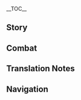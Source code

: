 {{CharacterTabs}}
{{LanguageTabs}}
__TOC__
==Story==
{{VO/Story
|character           = Arataki Itto
|language            = ja
|name                = 荒瀧一斗

|vo_01_01_title      = 初めまして…
|vo_01_01_subtitle   = Hello
|vo_01_01_file       = VO_{language}{character} Hello.ogg
|vo_01_01_tx         = 荒瀧派の親分として、俺様の名はすでに四方に知れ渡ってる。「荒瀧・唯我独尊・一斗」、「荒瀧・土俵鬼王・一斗」、「荒瀧・鬼族の誇り・一斗」、「荒瀧・オニカブトムシ剣闘士・一斗」、「荒瀧・札遊びの王・一斗」、「荒瀧・負けてもいいが負けを認めぬ漢の中の漢・一斗」…これらはすべて俺様の通り名だ。どれか好きなのを選んで呼んでくれて構わねぇぜ。遠慮すんな、ハッハッハッハッ。
|vo_01_01_rm         = Arataki-ha no oyabun toshite, ore-sama no na wa sude ni shihou ni shirewatatteru. "Arataki - Yuigadokuson - Itto", "Arataki - Dohyou Kiou - Itto", "Arataki - Onizoku no Hokori - Itto", "Arataki - Onikabutomushi Kentoushi - Itto", "Arataki - Fuda-asobi no Ou - Itto", "Arataki - Makete mo Ii ga Make wo Mitomenu Otoko no Naka no Otoko - Itto"... Korera wa subete ore-sama no toorina da. Dore ka suki na no wo yonde kurete kamawanee ze. Enryo sun na, hahhahhahha'.
|vo_01_01_tl         = As the boss of the Arataki Gang, my name is already known far and wide. Arataki "The One and Only" Itto,<ref group="TN •">{{ja|唯我独尊|rm=yuigadokuson}}: an idiom for self-centeredness or vainglory</ref> Arataki "Oni King of the Sumo Ring" Itto, Arataki "The Pride of the Oni" Itto, Arataki "Onikabuto Gladiator" Itto, Arataki "The King of Card Games" Itto, Arataki "The Man's Man Who Might Lose but Will Never Admit Defeat" Itto... These are some of the names I go by. Feel free to call me whichever one you like. You're welcome, hahahaha.

|vo_02_01_title      = 世間話・登場
|vo_02_01_subtitle   = Chat: Itto's Here
|vo_02_01_file       = VO_{language}{character} Chat - Itto's Here.ogg
|vo_02_01_tx         = 荒瀧・天下第一・一斗、ここに参上！ガーッハッハッハッ…ゴホッゴホゴホッ…
|vo_02_01_rm         = Arataki - Tenka Daiichi - Itto, koko ni sanjou! Gaahhahhahha'... gohoggohogoho'...
|vo_02_01_tl         = Arataki "The Best in the Land" Itto has arrived! Hahahaha... *coughs*

|vo_02_02_title      = 世間話・菓子
|vo_02_02_subtitle   = Chat: Snacks
|vo_02_02_file       = VO_{language}{character} Chat - Snacks.ogg
|vo_02_02_tx         = 簡単に手にできるものに、意味なんざねぇ！俺様は菓子一つでさえモラを使わず、正々堂々と勝ち取ってくるのさ！
|vo_02_02_rm         = Kantan ni te ni dekiru mono ni, imi nanza nee! Ore-sama wa kashi hitotsu de sae Mora wo tsukawazu, seiseidoudou to kachitottekuru no sa!
|vo_02_02_tl         = There's no point in things that are easy to get! I won't spend Mora on a single snack, I'll win it for myself fair and square!

|vo_02_03_title      = 世間話・虫相撲
|vo_02_03_subtitle   = Chat: Beetle Fighting
|vo_02_03_file       = VO_{language}{character} Chat - Beetle Fighting.ogg
|vo_02_03_tx         = 虫相撲をなめるんじゃねぇ！汗と涙の一騎打ちを乗り越え、自らを強くする…これぞ人生ってもんよ！
|vo_02_03_rm         = Mushizumou wo nameru n janee! Ase to namida no ikkiuchi wo norikoe, mizukara wo tsuyoku suru... Korezo jinsei tte mon yo!
|vo_02_03_tl         = Don't underestimate fighting beetles! They'll overcome one-on-one battles of sweat and tears and make themselves stronger... This right here is what it means to live!

|vo_03_01_title      = 雨の日…
|vo_03_01_subtitle   = When It Rains
|vo_03_01_file       = VO_{language}{character} When It Rains.ogg
|vo_03_01_tx         = 漢は傘なんかささねぇ…って、こりゃ大降りすぎんだろ！はやく、早く傘させ傘ッ！
|vo_03_01_rm         = Otoko wa kasa nanka sasanee... tte, korya ooburisugi ndaro! Hayaku, hayaku kasa sase kasa'!
|vo_03_01_tl         = A real man never puts up an umbrella... I'd say, but it's raining way too hard! Quick, quick, put up an umbrella!

|vo_03_02_title      = 雷の日…
|vo_03_02_subtitle   = When Thunder Strikes
|vo_03_02_file       = VO_{language}{character} When Thunder Strikes.ogg
|vo_03_02_tx         = おい！雷電将軍だな？聞け！俺様は屈服しねぇ！当てられるもんなら、当ててみろってんだ！
|vo_03_02_rm         = Oi! Raiden Shougun da na? Kike! Ore-sama wa kuppuku shinee! Aterareru mon nara, atete miro ttenda!
|vo_03_02_tl         = Hey! Raiden Shogun, right? Listen! I'll never surrender! If you can hit me, go ahead and try!

|vo_03_03_title      = 雪の日…
|vo_03_03_subtitle   = When It Snows
|vo_03_03_file       = VO_{language}{character} When It Snows.ogg
|vo_03_03_tx         = うっひょーい…雪転がしで遊ぼうぜ！お前じゃ俺様には勝てねぇけどな！ハ…ハクションッ！…ううっ…
|vo_03_03_rm         = Uhhyooi... Yuki-korogashi de asobou ze! Omae ja ore-sama ni wa katenee kedo na! Ha... Hakushon'! ...Uu'...
|vo_03_03_tl         = Whoo-hoo... Let's play a game of rolling the biggest snowball! You'll never beat me, though! Ah...achoo! ...Whew...

|vo_03_04_title      = 晴れの日…
|vo_03_04_subtitle   = When the Sun Is Out
|vo_03_04_file       = VO_{language}{character} When the Sun Is Out.ogg
|vo_03_04_tx         = 良い天気だ！こんな日は、秘蔵のオニカブトムシを特訓させねぇとな！
|vo_03_04_rm         = Ii tenki da! Konna hi wa, hizou no Onikabutomushi wo tokkun sasenee to na!
|vo_03_04_tl         = This weather is great! On a day like this, I should give my prized Onikabuto some special training!

|vo_03_05_title      = 暴風の日…
|vo_03_05_subtitle   = When the Wind Is Blowing
|vo_03_05_file       = VO_{language}{character} When the Wind Is Blowing.ogg
|vo_03_05_tx         = どんなに風が強かろうと、髪型は乱れちゃならねぇ。これが漢の美学ってもんよ。
|vo_03_05_rm         = Donna ni kaze ga tsuyokarou to, kamigata wa midarecha naranee. Kore ga otoko no bigaku tte mon yo.
|vo_03_05_tl         = No matter how hard the wind blows, I'll never let my hairstyle get messed up. This is a real man's aesthetics.

|vo_04_01_title      = おはよう…
|vo_04_01_subtitle   = Good Morning
|vo_04_01_file       = VO_{language}{character} Good Morning.ogg
|vo_04_01_tx         = よぉ！もうモラが尽きたんだが、今日は働きたくねぇんだ。どっか遊びに行かねぇか？
|vo_04_01_rm         = Yoo! Mou Mora ga tsukita nda ga, kyou wa hatarakitakunee nda. Dokka asobi ni ikanee ka?
|vo_04_01_tl         = Yo! I'm out of Mora already, but I don't wanna work today. Wanna go out to play somewhere?

|vo_04_02_title      = こんにちは…
|vo_04_02_subtitle   = Good Afternoon
|vo_04_02_file       = VO_{language}{character} Good Afternoon.ogg
|vo_04_02_tx         = メシを食い終わったらどこ行くんだ？花見坂はもう飽きたし…天領奉行に行くのも、あんまよくねぇな…だったら、離島に行ってみっか！
|vo_04_02_rm         = Meshi wo kuiowattara doko iku nda? Hanamizaka wa mou akita shi... Tenryou-bugyou ni iku no mo, anma yokunee na... Dattara, Ritou ni ittemikka!
|vo_04_02_tl         = Where should we go after we eat? I'm bored of Hanamizaka... going to the Tenryou Commission isn't all that great... In that case, let's try going to Ritou!

|vo_04_03_title      = こんばんは…
|vo_04_03_subtitle   = Good Evening
|vo_04_03_file       = VO_{language}{character} Good Evening.ogg
|vo_04_03_tx         = シーッ！どこからか声が…？鬼だ！ガハハッ…驚いたか？
|vo_04_03_rm         = Shii'! Doko kara koe ga...? Oni da! Gahaha'... odoroita ka?
|vo_04_03_tl         = Shh! Where's that voice coming from...? It's a ghost!<ref group="TN •">{{ja|鬼|rm=Oni}} may also refer to a spirit of the dead.</ref> Hahaha... were you scared?

|vo_04_04_title      = おやすみ…
|vo_04_04_subtitle   = Good Night...
|vo_04_04_file       = VO_{language}{character} Good Night.ogg
|vo_04_04_tx         = 疲れたんなら寝ろ、無理はするな。俺様か？俺様は目を開けてても寝れるんだ、へへへへッ。
|vo_04_04_rm         = Tsukareta n nara nero, muri wa suru na. Ore-sama ka? Ore-sama wa me wo aketetemo nereru nda, hehehehe'.
|vo_04_04_tl         = If you're tired, go to bed, don't push yourself. Me? I can sleep even with my eyes open, hehehehe.

|vo_06_01_title      = 荒瀧一斗自身について・まともな事
|vo_06_01_subtitle   = About Itto: Getting a Real Job
|vo_06_01_file       = VO_{language}{character} About Itto - Getting a Real Job.ogg
|vo_06_01_tx         = 俺様がまともな事をやってねぇって、あいつらが言ってたのか？ガッハハハッ！何言ってんだ！俺様は傾奇者だぜ、まともな事をやらねぇのが傾奇者の真髄、何か問題でもあんのか？コホンッ、悪い、少し高ぶっちまった…安心しろ、俺様は盗みも強盗もやらねぇ、生きていけなくなったら、臨時の仕事でもやってモラを稼ぐさ。荷運び、手紙配達、開業直後の客寄せ、日雇いでモラをくれるってんならなんでもいいぜ、ヘヘッ！
|vo_06_01_rm         = Ore-sama ga matomo na koto wo yattenee tte, aitsura ga itteta no ka? Gahhahaha'! Nani ittenda! Ore-sama wa kabukimono da ze, matomo na koto wo yaranee no ga kabukimono no shinzui, nanka mondai demo an no ka? Kohon', warui, sukoshi takabucchimatta... Anshin shiro, ore-sama wa nusumi mo goutou mo yaranee, ikiteikenaku nattara, rinji no shigoto demo yatte Mora wo kasegu sa. Nihakobi, tegami haitatsu, kaigyou chokugo no kyakuyose, hiyatoi de Mora wo kureru tten nara nandemo ii ze, hehe'!
|vo_06_01_tl         = I'm not getting a proper job, they say? Hahaha! What are they talking about? I'm an eccentric, and the essence of an eccentric is not getting a proper job. Got a problem with that? *coughs* Sorry, I got a little worked up there... Don't worry, I don't steal or rob anyone. If I can't keep on going, I'll earn some Mora with temporary jobs. Transporting goods, delivering mail, attracting customers to businesses when they open &mdash; if they'll pay me Mora for a day's work, it's all good, hehe!

|vo_06_02_title      = 荒瀧一斗自身について・鬼族
|vo_06_02_subtitle   = About Itto: Oni
|vo_06_02_file       = VO_{language}{character} About Itto - Oni.ogg
|vo_06_02_tx         = 人間と共に暮らせるこの良き時代を迎えるため、鬼族は数々のことを経験してきた。だが惜しいことに、今でも多くの人間が鬼族に対してわだかまりを抱えてる…ん？じゃあどうするかって？もちろん変えるんだよ！だが俺様は、わざとあいつらを喜ばせるようなことは絶対にしねぇ。俺様は俺様のやり方で、人間から尊重を勝ち取る！
|vo_06_02_rm         = Ningen to tomo ni kuraseru kono yoki jidai wo mukaeru tame, onizoku wa kazukazu no koto wo keiken shite kita. Daga oshii koto ni, ima demo ooku no ningen ga onizoku wo taishite wadakamari wo kakaeteru... N? Jaa dou suru ka tte? Mochiron kaeru nda yo! Daga ore-sama wa, wazato aitsura wo yorokobaseru you na koto wa zettai ni shinee. Ore-sama wa ore-sama no yarikata de, ningen kara sonchou wo kachitoru!
|vo_06_02_tl         = To reach this wonderful time where we can live peacefully alongside the humans, the oni have been through all kinds of things. Unfortunately, there are still plenty of people with bad feelings about the oni... Hmm? What'll I do about that? Of course I'll change it! But I won't go out of my way just to make people happy. I'll do my own thing, and win humanity's respect!

|vo_06_03_title      = 息が合うことについて…
|vo_06_03_subtitle   = About Us: Cooperation
|vo_06_03_file       = VO_{language}{character} About Us - Cooperation.ogg
|vo_06_03_tx         = おい、お前はいつも誰かのためにあっちこっち走り回ってるが、モラのためだけってわけじゃねぇんだろ？なら、お前もきっと義理堅いやつだ！ちょうどよかった、俺様は義理堅いやつと付き合うのが好きなんだ、俺たちは間違いなく息の合った兄弟になれるぜ！
|vo_06_03_rm         = Oi, omae wa itsumo dareka no tame ni acchikocchi hashirimawatteru ga, Mora no tame dake tte wake janee ndaro? Nara, omae mo kitto girigatai yatsu da! Choudo yokatta, ore-sama wa girigatai yatsu to tsukiau no ga suki nanda, ore-tachi wa machigai naku iki no atta kyoudai ni nareru ze!
|vo_06_03_tl         = Hey, you're always running all over the place doing stuff for people, but you're not just in it for the Mora, are you? Then you've gotta be someone with a strong sense of duty! That's perfect, because people like that are just who I like to hang out with, so we'll definitely be bros who make a great team!

|vo_06_04_title      = 評価について…
|vo_06_04_subtitle   = About Us: Response
|vo_06_04_file       = VO_{language}{character} About Us - Response.ogg
|vo_06_04_tx         = 実のところ、俺様はずっとお前のことを高く評価してる。だから当然、お前が荒瀧派に残るのを願ってるぜ！お前の称号だって考えておいたんだ、お前の名前に「天下第二」と付ければ、俺たちは「一、二と数えられる」双璧になる！ハハハッ！まあ…冗談はこれぐらいにして、お前にもっと重要な使命があるのは知ってる。だから…行けっ！お前のやりたい事を全うしろ！だが、これだけは覚えとけよ、荒瀧派はいつでも無条件でお前に応えるぜ！
|vo_06_04_rm         = Jitsu no tokoro, ore-sama wa zutto omae no koto wo takaku hyouka shiteru. Dakara touzen, omae ga Arataki-ha ni nokoru no wo negatteru ze! Omae no shougou datte kangaete oita nda, omae no namae ni "Tenka Daini" to tsukereba, ore-tachi wa "ichi, ni to kazoerareru" souheki ni naru! Hahaha'! Maa... joudan wa koregurai ni shite, omae ni motto juuyou na shimei ga aru no wa shitteru. Dakara... ike'! Omae no yaritai koto wo mattou shiro! Daga, kore dake wa oboetoke yo, Arataki-ha wa itsumo mujouken de omae ni kotaeru ze!
|vo_06_04_tl         = Actually, I've always had a high opinion of you. So of course, I hope you'll stay with the Arataki Gang! I even thought of a title for you. If you stick "The Second Best in the Land" after your name, we'll be the greatest "one-two" combo of all!<ref group="TN •">A more word-for-word translation would be "an unrivaled pair that 'can be counted one, two.'"</ref> Hahaha! Well... I'll put the jokes aside, I know you've got a more important mission ahead of you. So... go ahead! Do all the things you wanna do! But just remember, the Arataki Gang will always answer your call, no strings attached!

|vo_07_01_title      = 「神の目」について…
|vo_07_01_subtitle   = About the [[Vision]]
|vo_07_01_file       = VO_{language}{character} About the Vision.ogg
|vo_07_01_tx         = それは聞くな。そのことを話すとまた怒りがこみ上げてくる！人々が大切にしているものを奪い、挙句の果てに神の目を雑に飾るとは！幕府軍めぇ、なんて極悪非道なヤツらなんだ！普通、神の目の持ち主が強ければ強いほど、上の方にはめ込むはずだろ。だけど…いったい誰だ！俺様の神の目を一番下にはめ込んだのは！
|vo_07_01_rm         = Sore wa kiku na. Sono koto wo hanasu to mata ikari ga komiagete kuru! Hitobito no taisetsu ni shiteiru mono wo ubai, ageku no hate ni Kami no Me wo zatsu ni kazaru to wa! Bakufu-gun mee, nante gokuakuhidou na yatsura nanda! Futsuu, Kami no Me no mochinushi ga tsuyokereba tsuyoi hodo, ue no hou ni wa hamekomu hazu daro. Dakedo... Ittai dare da! Ore-sama no Kami no Me wo ichiban shita ni hamekonda no wa!
|vo_07_01_tl         = Don't even ask. Just talking about it makes me mad all over again! They stole something precious from everyone, and on top of that, they put the Visions into such a sloppy arrangement! Damn the Shogun's Army, they are absolute monsters! Normally, you'd think that the more powerful the Vision's holder is, the higher up theirs would go. But... Who the hell was it?! Who dared to put mine on the very bottom?!

|vo_07_02_title      = シェアしたいこと・ヒナさん
|vo_07_02_subtitle   = Something to Share: Hina
|vo_07_02_file       = VO_{language}{character} Something to Share - Hina.ogg
|vo_07_02_tx         = 何か悩みがあるなら、『月刊閑事』の質問欄に投稿してみるといい。きっとヒナさんからの心温まる答えがもらえるはずだぜ！ああ…彼女のおかげで、俺様の魂はもう迷わずに済んでる…そうだ、俺様はヒナさんとの交流会にも申し込んでてな！本当に待ち遠しい。
|vo_07_02_rm         = Nani ka nayami ga aru nara, "Gekkan Kanji" no shitsumonran ni toukou shite miru to ii. Kitto Hina-san kara no kokoroatatamaru kotae ga moraeru hazu da ze! Aa... kanojo no okage de, ore-sama no tamashii wa mou mayowazu ni sunderu... Sou da, ore-sama wa Hina-san to no kouryuukai ni mo moushikondete na! Hontou ni machidooshii.
|vo_07_02_tl         = If something's troubling you, you can try writing in to "That's Life" magazine's advice column. You'll definitely get a heartwarming response from Ms. Hina! Ah... thanks to her, I'm no longer a lost soul... Oh, right, I even signed up for one of her meet-and-greets! I really can't wait for it.

|vo_07_03_title      = シェアしたいこと・角
|vo_07_03_subtitle   = Something to Share: Horns
|vo_07_03_file       = VO_{language}{character} Something to Share - Horns.ogg
|vo_07_03_tx         = 俺様の頭にある角、ずっと見てると単調すぎやしねぇか？いっそ塗料で虹色にしてみよう。それからホタルを結びつけて、通りを華やかに歩く。くぅ～考えただけで、カッコよさがにじみ出てくるぜ！俺様はやっぱ天才だな、今すぐ野郎どもに準備させよう！
|vo_07_03_rm         = Ore-sama no atama ni aru tsuno, zutto miteru to tanchou sugi ya shinee ka? Isso toryou de nijiiro ni shite miyou. Sorekara hotaru wo musubitsukete, toori wo hanayaka ni aruku. Kuu~ kangaeta dake de, kakkoyosa ga nijimidetekuru ze!
|vo_07_03_tl         = Do you think the horns on my head look boring if you've seen them for a while? I'd rather paint them in rainbow colors. Then I'd stick some Fireflies on them, and walk through the streets with style. Hoo~ I feel myself exuding coolness just thinking about it! I am totally a genius. It's time to get the boys working on it right now!

|vo_07_04_title      = 興味のあること…
|vo_07_04_subtitle   = Interesting Things
|vo_07_04_file       = VO_{language}{character} Interesting Things.ogg
|vo_07_04_tx         = オニカブトムシを捕まえる唯一の秘訣はな&mdash;&mdash;目ん玉かっぴらいてよく見ることだ。特に雨風吹き荒れる日は、よく見ねぇとスミレウリをオニカブトムシと間違えちまうぜ！
|vo_07_04_rm         = Onikabutomushi wo tsukamaeru yuiitsu no hiketsu wa na{{lmdash}} Mendama kappiraite yoku miru koto da. Toku ni amekaze fukiareru ni wa, yoku minee to Sumireuri wo Onikabutomushi to machiegaechimau ze!
|vo_07_04_tl         = There's only one secret trick to catching Onikabuto... Watching closely with your eyes wide open. Especially on days when the rain and wind are blowing wildly, 'cause if you're not careful, you'll confuse Lavender Melons with your Onikabuto!

|vo_08_01_title      = トーマについて…
|vo_08_01_subtitle   = About [[Thoma]]
|vo_08_01_file       = VO_{language}{character} About Thoma.ogg
|vo_08_01_tx         = 野郎どもから聞いたんだが、百個目の神の眼をはめ込む目狩り儀式の主役はあいつらしいな？なんであいつには専用の儀式があるんだ？まさか、百個目の神の目は、それ以外の九十九個よりも凄いのか？いや待てよ、だったら百個目は俺様のはずだろ！
|vo_08_01_rm         = Yarou-domo kara kiita nda ga, hyakko-me no Kami no Me wo hamekomu Megari Gishiki no shuyaku wa aitsu rashii na. Nande aitsu ni wa sen'you no gishiki ga aru nda? Masaka, hyakko-me no Kami no Me wa, sore igai no kyuujuukyuuko yori mo sugoi no ka? Iya mate yo, dattara hyakko-me wa ore-sama no hazu daro!
|vo_08_01_tl         = I heard this from the boys, but at the Vision Hunt Ceremony where they inlaid the hundredth Vision, he was the star of the show, right? How come he gets his own special ceremony? Is the hundredth Vision supposed to be stronger than the other ninety-nine? No, hold on, because that means it would have been mine!

|vo_08_02_title      = 神里綾人について…
|vo_08_02_subtitle   = About [[Kamisato Ayato]]
|vo_08_02_file       = VO_{language}{character} About Kamisato Ayato.ogg
|vo_08_02_tx         = ハッハッハッ、綾人の兄貴とは、もっと早くに会えてたらよかったと思ってるぜ！綾人の兄貴に「温厚な虫の闘志を再び燃やしてやる」ことが、俺様の生涯通すべき覚悟だと教えてもらった。もしそれがなかったら、俺様はたぶん七百八十回目の敗北時に、虫相撲をやめてたかもしれねぇ…フフッ、やっぱ男を理解できるのは男だけだぜ。俺様と綾人の兄貴の間に余計な言葉はいらねぇ、札遊びや虫相撲の時も、心が完全に通じ合ってたしな。
|vo_08_02_rm         = Hahhahha', Ayato no aniki to wa, motto hayaku ni aetetara yokatta to omotteru ze! Ayato no aniki ni "onkou na mushi no toushi wo futatabi moyashite yaru" koto ga, ore-sama no shougai toosu beki kakugo da to oshiete moratta. Moshi sore ga nakattara, ore-sama wa tabun nanahyaku-hachijukkai-me no haibokuji ni, mushizumou wo yameteta kamo shirenee... Fufu', yappa otoko wo rikai dekiru no wa otoko dake da ze. Ore-sama to Ayato no aniki no aida ni yokei na kotoba wa iranee, fuda-asobi ya mushizumou no toki mo, kokoro ga kanzen ni tsuujiatteta shi na.
|vo_08_02_tl         = Hahahaha, if only I'd met my bro Ayato sooner! He taught me the lesson of a lifetime, to "rekindle the fighting spirit within gentle bugs." Without that, I probably would have quit beetle fighting after my 780th loss... Hehe, I guess it takes a man to understand a man. Between me and my bro Ayato, we don't waste any words. Whether we're playing card games or battling beetles, we understand each other completely.

|vo_08_03_title      = 宵宮について…
|vo_08_03_subtitle   = About [[Yoimiya]]
|vo_08_03_file       = VO_{language}{character} About Yoimiya.ogg
|vo_08_03_tx         = あいつ、自分が花火とおもちゃを作れるからって、色んな手段で子供たちの機嫌を取りやがって…ダメだ！あいつにだけ脚光を浴びせるわけにはいかねぇ！「ガキ大将」は俺様って決まってるんだ！お前も絶対俺様の味方に…なに？お前は子供じゃない？けっ、俺様に言わせりゃ、俺様より背が低いやつはみんな子供だっつうの！
|vo_08_03_rm         = Aitsu, jibun ga hanabi to omocha wo tsukureru kara tte, ironna shudan de kodomo-tachi no kigen wo toriyagatte... Dame da! Aitsu ni dake wa kyakkou wo abiseru wake ni wa ikanee! "Gaki-taishou" wa ore-sama tte kimatteru nda! Omae mo zettai ore-sama no mikata ni... Nani? Omae wa kodomo janai? Ke', ore-sama ni iwaserya, ore-sama yori se ga hikui yatsu wa minna kodomo da ttsuu no!
|vo_08_03_tl         = She can make fireworks and toys, so she's got all kinds of tricky ways to earn the children's favor... No! I refuse to let her be the only one in the limelight! I'm supposed to be the "leader of the pack"! And you're definitely siding with me for... What? You're not a kid? Pfft, if you ask me, everyone who's shorter than me counts as a kid!

|vo_08_04_title      = 楓原万葉について…
|vo_08_04_subtitle   = About [[Kaedehara Kazuha]]
|vo_08_04_file       = VO_{language}{character} About Kaedehara Kazuha.ogg
|vo_08_04_tx         = 聞いた話だが、お前が天守閣から逃げた時、あいつが「無想の一太刀」を受け止めたんだよな？カッコイイぜ！いったいどうやってやったんだろうな。考えてもみろよ、あいつは没落した武家、俺様は没落した鬼族…ある意味、俺様はあいつと同じだ！ガハハッ、だったら、次の一太刀は、俺様がお前の代わりに受け止めてやる！
|vo_08_04_rm         = Kiita hanashi daga, omae ga Tenshukaku kara nigeta toki, aitsu ga "Musou no Hitotachi" wo uketometa nda yo na? Kakkoii ze! Ittai dou yatteyatta ndarou na. Kangaete mo miro yo, aitsu wa botsuraku shita buke, ore-sama wa botsuraku shita onizoku... Aru imi, ore-sama wa aitsu to onaji da! Gahaha', dattara, tsugi no hitotachi wa, ore-sama ga omae no kawari ni uketomete yaru!
|vo_08_04_tl         = I heard that when you escaped Tenshukaku, he blocked the Musou no Hitotachi for you. That's awesome! I wonder how he pulled it off. Hey, think about it, he's from a fallen samurai clan, I'm from a fallen Oni clan... In a sense, he and I are the same! Hahaha, so next time there's a strike against you, I'll block it for you!

|vo_08_05_title      = 雷電将軍について…
|vo_08_05_subtitle   = About the [[Raiden Shogun]]
|vo_08_05_file       = VO_{language}{character} About the Raiden Shogun.ogg
|vo_08_05_tx         = 将軍が目狩り令を行ってた時、俺様を制圧するためにご自慢の天狗まで動員させてた。つまり、俺様は将軍が頭を抱えるほどの相手だってことだろ？だが、目狩り令を廃止するって決めたんなら、まだ救いようがないわけじゃねぇ。今回の教訓を活かして、もうこんなこと二度としなければそれでいい。じゃねぇと、もっと頭を抱えさせてやるぜ、へへっ。
|vo_08_05_rm         = Shougun ga Megari-rei wo okonatteta toki, ore-sama wo seiatsu suru tame ni gojiman no tengu made douin saseteta. Tsumari, ore-sama wa Shougun ga atama wo kakaeru hodo no aite da tte koto daro? Daga, Megari-rei wo haishi suru tte kimeta n nara, mada sukuiyou ga nai wake janee. Konkai no kyoukun wo ikashite, mou konna koto nido to shinakereba sore de ii. Janee to, motto atama wo kakaesasete yaru ze, hehe'.
|vo_08_05_tl         = When the Shogun implemented the Vision Hunt Decree, she was forced to send out her much-vaunted tengu just to keep me down. In other words, I must have given her a really hard time, right? But now she's abolished the Vision Hunt Decree, so it's not like she's beyond saving. As long as she learns her lesson this time, and never does something like that again, it's all good. Otherwise, I'll just have to give her a hard time yet again, hehe.

|vo_08_06_title      = 狐耳の女性について…
|vo_08_06_subtitle   = About the [[Yae Miko|Lady with Fox Ears]]
|vo_08_06_file       = VO_{language}{character} About the Lady with Fox Ears.ogg
|vo_08_06_tx         = あのきつねラーメンの勝負は俺様が勝った！たとえ油揚げが入ってても、この俺様に勝てると思うなよ！まあ、あの後…一ヶ月ぐらい寝込んじまったが、勝者の栄誉は守れた！だがあいつはどうだ、三十二杯のラーメン代を支払うという屈辱を背負うはめになった！ハーッハッハッハッハッ！
|vo_08_06_rm         = Ano Kitsune Raamen no shoubu wa ore-sama ga katta! Tatoe abura-age ga haittete mo, kono ore-sama ni kateru to omou na yo! Maa, ano ato... ikkagetsu gurai nekonjimatta ga, shousha no eiyo wo mamoreta! Daga aitsu wa dou da, sanjuuni-hai no raamen wo shiharau to iu kutsujoku wo seou hame ni natta! Haahhahhahhahha'!
|vo_08_06_tl         = I won that Kitsune Ramen contest! Even if there's fried tofu in it, don't expect yourself to win against me! Well, after that... I was bedridden for about a month, but I defended my honor as a winner! On the other hand, she had to suffer the humiliation of paying for 32 bowls of ramen! Hahahahaha!

|vo_08_07_title      = 九条裟羅について…
|vo_08_07_subtitle   = About [[Kujou Sara]]
|vo_08_07_file       = VO_{language}{character} About Kujou Sara.ogg
|vo_08_07_tx         = 目狩り令の時、確かにあいつに負けた。けっ、別に恥ずかしくはねぇ、負けたら正々堂々と投降する、間違ったことをやったらおとなしく責められる、それでこそ真の漢ってもんだ！逆にあいつはどうだ、天狗のくせに俺様の復讐の申し出に応じねぇ！十字路で相撲をやるのがそんなに怖いのか？これ以上応じる気がなけりゃ、「九条天狗」じゃなく「九条亀」って呼んでやる！
|vo_08_07_rm         = Megari-rei no toki, tashika ni aitsu ni maketa. Ke', betsu ni hazukashiku wa nee, maketara seiseidoudou to toukou suru, machigatta koto wo yattara otonashiku semerareru, sore de koso shin no otoko tte mon da! Gyaku ni aitsu wa dou da, tengu no kuse ni ore-sama no fukushuu no moushide ni oujinee! Juujiro de sumou wo yaru no ga sonna ni kowai no ka? Kore ijou oujiru ki ga nakerya, "Kujou Tengu" ja naku "Kujou-game" tte yonde yaru!
|vo_08_07_tl         = It's true that I lost to her during the Vision Hunt Decree. Tch, I'm not ashamed by it or anything. When you lose, you surrender fair and square, and when you mess up, you take the blame. That's what it means to be a real man! Meanwhile, look at her, the tengu who won't answer my calls for a rematch! Is she so scared of a sumo match at the crossroads? If she keeps ignoring me, I won't be calling her "Kujou Tengu," but "Kujou Turtle" instead!

|vo_08_08_title      = ゴローについて…
|vo_08_08_subtitle   = About [[Gorou]]
|vo_08_08_file       = VO_{language}{character} About Gorou.ogg
|vo_08_08_tx         = おお、抵抗軍のわんこ大将か、体付きは小せぇが肝が据わってて悪くねぇ！それに、あいつの体からは心温まる親しみを感じる…おかしいな、会ったことはほとんどないんだが…
|vo_08_08_rm         = Oo, Teikou-gun no wanko taishou ka, karadatsuki wa chiisee ga kimo ga suwattete warukunee! Soreni, aitsu no karada kara kokoroatatamaru shitashimi wo kanjiru... Okashii na, atta koto wa hotondo nai nda ga...
|vo_08_08_tl         = Oh, the doggy general in the resistance. He's built small, but he's got nerves of steel! Also, he gives off a sense of heartwarming familiarity... That's weird, because I've barely met him...

|vo_08_09_title      = 久岐忍について…
|vo_08_09_subtitle   = About [[Kuki Shinobu]]
|vo_08_09_file       = VO_{language}{character} About Kuki Shinobu.ogg
|vo_08_09_tx         = 荒瀧派の仲間たちはみんな俺様の意志に従うが、唯一この忍ってやつはいつも俺様の真逆をいくんだ！俺様が一生懸命勝ち取ってきた戦利品も、一個ずつ元の場所に返しに行く…まあいい、毎回俺様を牢獄から出してくれるし、俺たちの後片付けもしてくれる。このことは忘れよう！あいつを怒らせちまったら、いい暮らしもできなくなるからな…
|vo_08_09_rm         = Arataki-ha no nakama-tachi wa minna ore-sama no ishi ni shitagau ga, yuiitsu kono Shinobu tte yatsu wa itsumo ore-sama no magyaku wo iku nda! Ore-sama ga isshoukenmei kachitottekita senrihin mo, ikkozutsu moto no basho ni kaeshi ni iku... Maa ii, maikai ore-sama wo rougoku kara dashite kureru shi, ore-tachi no atokatadzuke mo shite kureru. Kono koto wa wasureyou! Aitsu wo okorasechimattara, ii kurashi mo dekinaku naru kara na...
|vo_08_09_tl         = Everyone in the Arataki Gang follows my will, except for Shinobu who always goes and does the exact opposite! All my war trophies that I earn in hard-fought battles, she goes to return one by one... Well, what can I do, she always gets me out of jail and cleans up after my messes. I'll just forget about this! After all, if I make her mad, I'm never going to have a good life...

|vo_08_10_title      = 早柚について…
|vo_08_10_subtitle   = About [[Sayu]]
|vo_08_10_file       = VO_{language}{character} About Sayu.ogg
|vo_08_10_tx         = 気付いてない時に頭を撫でただけなのに、あれから会う度に俺様に飛びかかって殴ってきやがる。ガッハハ、まったく仕方のないやつだ。あんなに可愛い狸、誰だって頭を撫でたくなるだろう？あっ、そうだった…狸って呼んでも殴られるんだったな！でも、なんでだ…狸だろあれ？
|vo_08_10_rm         = Kidzuitenai toki ni atama wo nadeta dake na no ni, arekara au tabi ni ore-sama ni tobikakatte naguttekiyagaru. Gahhaha, mattaku shikata no nai yatsu da. Anna ni kawaii tanuki, dare datte atama wo nadetaku naru darou? A', sou datta... Tanuki tte yonde mo nagurareru ndatta na! Demo, nande da... tanuki daro are?
|vo_08_10_tl         = All I did was pat her head when she wasn't looking, but ever since then, she's been pouncing on me to attack every time we meet. Hahaha, she's such a troublesome kid. Who wouldn't want to pet such a cute little tanuki? Oh, that too... I get beat up just for calling her a tanuki! But why is that... isn't she supposed to be a tanuki?

|vo_09_01_title      = 荒瀧一斗を知る・1
|vo_09_01_subtitle   = More About Itto: I
|vo_09_01_file       = VO_{language}{character} More About Itto - 01.ogg
|vo_09_01_tx         = お前はきっと、なんで俺様が虫相撲と札遊びしかできないのに、荒瀧派の親分の座につけてるか気になるんだろ？フフフフッ、確かに、それしきのことだけじゃあ人の上に立つのは無理だ。いい機会だ、お前に教えてやろう！俺様は、逆立ちでラーメンが食えて、鼻で口琴が吹けて、髪でハエが叩けるんだ。どうだ、これで疑問は吹っ飛んだだろ？
|vo_09_01_rm         = Omae wa kitto, nande ore-sama ga mushizumou to fuda-asobi shika dekinai no ni, Arataki-ha no oyabun no za ni tsuketeru ka ki ni naru ndaro? Fufufufu', tashika ni, soreshiki no koto dake jaa hito no ue ni tatsu no wa muri da. Ii kikai da, omae ni oshiete yarou! Ore-sama wa, sakadachi de raamen ga kuete, hana de koukin ga fukete, kami de hae ga tatakeru nda. Dou da, kore de gimon wa futtonda daro?
|vo_09_01_tl         = You must be wondering &mdash; if all I can do is beetle fighting and card games, how am I the boss of the Arataki Gang? Hehehe, it's true, that stuff alone will never let you stand above others. What a great opportunity for me to enlighten you! I can eat ramen standing upside down, play the harmonica with my nose, and swat flies with my hair. How's that? I've blown all your doubts away, haven't I?

|vo_09_02_title      = 荒瀧一斗を知る・2
|vo_09_02_subtitle   = More About Itto: II
|vo_09_02_file       = VO_{language}{character} More About Itto - 02.ogg
|vo_09_02_tx         = 稲妻人は毎度、祭りや引っ越し、病気になった時に豆を撒く。「鬼は外、福は内」って言いながらな…もう耳にたこができるほど聞いたぜ。しかも豆がしょっちゅう外に飛んでくるもんだから、俺様のアレルギーが…クソッ！俺様は必ず鬼族のために、鬼が何もやってないことを証明してやる！何かにつけて鬼退治とか魔退治なんて…そんなのやるもんじゃねぇ…
|vo_09_02_rm         = Inazuma-jin wa maido, matsuri ya hikkoshi, byouki ni natta toki ni mame wo maku. "Oni wa soto, fuku wa uchi" tte iinagara na... Mou mimi ni tako ga dekiru hodo kiita ze. Shikamo mame ga shocchuu soto ni tondekuru mon dakara, ore-sama no arerugii ga... Kuso'! Ore-sama wa kanarazu onizoku no tame ni, oni ga nani mo yattenai koto wo shoumei shite yaru! Nani ka ni tsukete onitaiji toka mataiji nante... Sonna no yaru mon janee...
|vo_09_02_tl         = Every time Inazumans have festivals, move houses, or get sick, they throw beans. They always say "oni out, fortune in"... I've heard it so many times my ears might get calluses. On top of that, with all the beans constantly flying around outside, my allergies get... Ugh! For the sake of us oni, I've got to prove our innocence! Warding off oni, performing exorcisms with everything... that's not how you do it...

|vo_09_03_title      = 荒瀧一斗を知る・3
|vo_09_03_subtitle   = More About Itto: III
|vo_09_03_file       = VO_{language}{character} More About Itto - 03.ogg
|vo_09_03_tx         = 人間の鬼族に対する偏見をなくすため、仲間たちに俺様の優しそうな姿を写真機で撮ってもらって、稲妻城の掲示板に貼ったんだ。そしたら誰かが写真に落書きしやがった！しかも天領奉行のバカども、民衆の混乱を引き起こすから治安に悪いとか言いやがる。社奉行からも風紀を乱すと言われ、勘定奉行の犬には広告営業税を取られるとかなんとか…チクショー…分からず屋どもめ！
|vo_09_03_rm         = Ningen no onizoku ni taisuru henken wo nakusu tame, nakama-tachi ni ore-sama no yasashisou na sugata wo shashinki de totte moratte, Inazuma-jou no keijiban ni hatta nda. Soshitara dareka ga shashin ni rakugaki shiyagatta! Shikamo Tenryou-bugyou no baka-domo, minshuu no konran wo hikiokosu kara chian ni warui toka iiyagaru. Sha-bugyou kara mo fuuki wo midasu to iware, Kanjou-bugyou no inu ni wa koukoku eigyouzei wo torareru toka nantoka... Chikushoo... Wakarazuya-domo me!
|vo_09_03_tl         = In order to end human prejudice toward the oni, I had the gang use a Kamera to take a picture of me looking gentle and stick it on the Message Board in Inazuma City. And then someone went and scribbled graffiti all over it! What's more, the jerks from the Tenryou Commission said we were stirring up chaos among the people and disrupting the peace. And then the Yashiro Commission said we were corrupting public morals, and then some losers from the Kanjou Commission came to collect advertising tax or whatever it was... Damn it... What a bunch of blockheads!

|vo_09_04_title      = 荒瀧一斗を知る・4
|vo_09_04_subtitle   = More About Itto: IV
|vo_09_04_file       = VO_{language}{character} More About Itto - 04.ogg
|vo_09_04_tx         = 不幸な経験をした人を抱きとめ、理解する。これが俺たち荒瀧派の「誇り」だ。外のやつらはいつも怪人と言うが、そんなのは無視しろ。俺様からすりゃ、あいつらは一人一人俺様の大事な家族だ！ハハッ、あいつらもみんな俺様と同じ考えさ、どんなことがあっても荒瀧派と共に苦楽を共にしていくだろう。
|vo_09_04_rm         = Fukou na keiken wo shita hito wo dakitome, rikai suru. Kore ga ore-tachi Arataki-ha no "hokori" da. Soto no yatsura wa itsumo kaijin to iu ga, sonna no wa mushi shiro. Ore-sama kara surya, aitsura wa hitori-hitori ore-sama no daiji na kazoku da! Haha', aitsura mo minna ore-sama to onaji kangae sa, donna koto ga atte mo Arataki-ha to tomo ni kuraku wo tomo ni shiteiku darou.
|vo_09_04_tl         = We catch people who've fallen into misfortune, and show them understanding. This is our "pride" as the Arataki Gang. Other people may call us weirdos all the time, but don't listen to them. In my view, every single member of the gang is a member of my precious family! Haha, and they all feel the same way. Whatever happens, the Arataki Gang will face it together, through joys and sorrows.

|vo_09_05_title      = 荒瀧一斗を知る・5
|vo_09_05_subtitle   = More About Itto: V
|vo_09_05_file       = VO_{language}{character} More About Itto - 05.ogg
|vo_09_05_tx         = 俺様は青鬼の「自己犠牲と引き換えに赤鬼を存続させる」行為を尊敬してる。だが、彼らの理念に賛同することはできねぇ！「より良く生きていく」ことは…決して同族の犠牲と引き換えに成り立つことなんかじゃねぇ、「共により良く生きていく」ことこそ大事なんだ！勝手に犠牲になって…勝手にかっこつけるなんて…くっ…まあ、過去はもう変えられねぇ。だが、今後この俺様、荒瀧一斗の目が届く限り、誰かが己を犠牲にすることなんざ許さねぇ！お前たちの前には、この俺様がいる！
|vo_09_05_rm         = Ore-sama wa Ao Oni no "jikogisei to hikikae ni Aka Oni wo sonzoku saseru" koui wo sonkei shiteru. Daga, karera no rinen ni sandou suru koto wa dekinee! "Yori yoku ikiteiku" koto wa... kesshite douzoku no gisei to hikikae ni naritatsu koto nanka janee, "tomo ni yori yoku ikiteiku" koto koso daiji nanda! Katte ni gisei ni natte... katte ni kakkotsukeru nante... ku'... Maa, kako wa mou kaerenee. Daga, kongo kono ore-sama, Arataki Itto no me ga todoku kagiri, dareka ga onore wo gisei ni suru koto nanza yurusanee! Omae-tachi no mae ni wa, kono ore-sama ga iru!
|vo_09_05_tl         = I respect the Blue Oni's act of "sacrificing themselves to let the Crimson Oni live on," but I just can't agree with their ideals! "Living better lives"... isn't something that comes in exchange for your own people's sacrifice, "living better lives together" is what's important! Just selfishly sacrificing themselves... just selfishly trying to look cool... ugh... Well, there's no changing the past. But from now on, I, Arataki Itto, will never allow anyone to sacrifice themselves on my watch! I'll stand right in your way!

|vo_10_01_title      = 荒瀧一斗の趣味…
|vo_10_01_subtitle   = Itto's Hobbies
|vo_10_01_file       = VO_{language}{character} Hobbies.ogg
|vo_10_01_tx         = 虫相撲、札遊び、こま、けん玉、かくれんぼ…お前が知ってる遊びも知らない遊びも、俺様は全部できるぜ！どうだ？何で勝負する？全戦全敗の準備でもしておけよ！ガッハッハッハッ！
|vo_10_01_rm         = Mushizumou, fuda-asobi, koma, kendama, kakurenbo... Omae ga shitteru asobi mo shiranai asobi mo, ore-sama wa zenbu dekiru ze! Dou da? Nani de shoubu suru? Zensenzenpai no junbi demo shiteoke yo! Gahhahhahha'!
|vo_10_01_tl         = Beetle fighting, card games, spinning tops, kendama, hide-and-seek... Between the games you know and the games you don't, I can play them all! How's that? What'll you challenge me to? Just prepare to lose every single match! Hahahaha!

|vo_10_02_title      = 荒瀧一斗の悩み…
|vo_10_02_subtitle   = Itto's Troubles
|vo_10_02_file       = VO_{language}{character} Troubles.ogg
|vo_10_02_tx         = 「鬼婆婆」は鬼じゃねぇ、あの人は世界で一番俺様によくしてくれる人間だ！ただ、俺様を引き取ってから鬼婆婆って呼ばれるようになっちまった。俺様は別に他人からどう見られようと気にしねぇ、だが…俺様のせいであの人が何か言われる姿は見たくねぇ…
|vo_10_02_rm         = "Oni-baba" wa oni janee, ano hito wa sekai de ichiban ore-sama ni yoku shite kureru ningen da! Tada, ore-sama wo hikitotte kara Oni-baba tte yobareru you ni nacchimatta. Ore-sama wa betsu ni tanin kara dou mirareru you to ki ni shinee, daga... Ore-sama no sei de ano hito ga nan ka iwareru sugata wa mitakunee...
|vo_10_02_tl         = [[Granny Oni]] isn't an oni, she's the kindest human to me in the world! But she's been called Granny Oni ever since she took me in. I don't really care how others see me, but... I don't wanna see her getting called names because of me...

|vo_10_03_title      = 好きな食べ物…
|vo_10_03_subtitle   = Favorite Food
|vo_10_03_file       = VO_{language}{character} Favorite Food.ogg
|vo_10_03_tx         = 棒付き飴は上から下までぜんぶお宝だぜ。飴の美味しさはもちろん、棒を口に咥えてもカッコイイ。自由奔放な気質が出るからな。ほら、お前も試してみろよ。
|vo_10_03_rm         = Boutsuki-ame wa ue kara shita made zenbu otakara da ze. Ame no oishisa wa mochiron, bou wo kuchi ni kuwaete mo kakkoii. Jiyuuhonpou na kishitsu ga deru kara na. Hora, omae mo tameshite miro yo.
|vo_10_03_tl         = Lollipops are all treasure from top to bottom. The candy is delicious, of course, and it looks cool when you hold the stick in your mouth. It shows off a kind of devil-may-care spirit. Here, you give it a try.

|vo_10_04_title      = 嫌いな食べ物…
|vo_10_04_subtitle   = Least Favorite Food
|vo_10_04_file       = VO_{language}{character} Least Favorite Food.ogg
|vo_10_04_tx         = 俺様は鬼だぞ鬼！嫌いなもんはもちろん豆だ！黄色いのも緑色のも全部だめだ。食べるどころか、触れただけでアレルギー反応が出る！だから、豆を撒く悪いしきたりは早く根絶してくれ！
|vo_10_04_rm         = Ore-sama wa oni da zo oni! Kirai na mon wa mochiron mame da! Kiiroi no mo midoriiro no mo zenbu dame da. Taberu dokoro ka, fureta dake de arerugii hannou ga deru! Dakara, mame wo maku warui shikitari wa hayaku konzetsu shite kure!
|vo_10_04_tl         = I'm an oni, you know! Obviously I hate beans! Yellow ones, green ones, they're all no good. I get an allergic reaction just by touching them, let alone eating them! That's why we need to get rid of this awful custom of throwing beans around!

<!-- Receiving a Gift -->
|vo_11_01_title      = 贈り物を受け取る・1
|vo_11_01_subtitle   = Receiving a Gift: I
|vo_11_01_file       = VO_{language}{character} Receiving a Gift - 01.ogg
|vo_11_01_tx         = がーっはっはっはっ&mdash;&mdash;こんな美味いメシ食ったのは、実に三年ぶりだぜ！
|vo_11_01_rm         = Gaahhahhahha'{{lmdash}} Konna umai meshi kutta no wa, jitsu ni sannen-buri da ze!
|vo_11_01_tl         = 

|vo_11_02_title      = 贈り物を受け取る・2
|vo_11_02_subtitle   = Receiving a Gift: II
|vo_11_02_file       = VO_{language}{character} Receiving a Gift - 02.ogg
|vo_11_02_tx         = ふぅ～！この俺様のためにお前が尽くしてくれたこと、ちゃんと覚えとくぜ。
|vo_11_02_rm         = Fuu~! Kono ore-sama no tame ni omae ga tsukushite kureta koto, chanto oboetoku ze.
|vo_11_02_tl         = 

|vo_11_03_title      = 贈り物を受け取る・3
|vo_11_03_subtitle   = Receiving a Gift: III
|vo_11_03_file       = VO_{language}{character} Receiving a Gift - 03.ogg
|vo_11_03_tx         = おい、お前…まさか…この俺様に…ど、毒を！？ぅぐ…
|vo_11_03_rm         = Oi, omae... Masaka... Kono ore-sama ni... do, doku wo!? Ugu....
|vo_11_03_tl         = 

|vo_12_01_title      = 誕生日…
|vo_12_01_subtitle   = Birthday
|vo_12_01_file       = VO_{language}{character} Birthday.ogg
|vo_12_01_tx         = 今日は重要な日だ、このためにわざわざ仲間たちには外に出てもらったんだ、じゃないと贔屓してるって言われちまう。ほら、見ろよ！俺様がお前のために用意した誕生日の贈りもんだ、どれも上等なものだぜ！三日三晩かけてやっと捕まえた特級のオニカブトムシ、三百回の勝負を経て勝ち取った限定の札、それから俺様直々の誕生日の歌だ&mdash;&mdash;コホンッ…ハッピーバースデートゥーユー…ハッピーバースデートゥーユー…
|vo_12_01_rm         = Kyou wa juuyou na hi da, kono tame ni wazawaza nakamatachi ni wa soto ni dete moratta nda, janai to hiiki shiteru tte iwarechimau. Hora, miro yo! Ore-sama ga omae no tame ni youi shita tanjoubi no okurimon da, dore mo joutou na mono da ze! Mikka miban kakete yatto tsukamaeta tokkyuu no Onikabutomushi, sanbyakkai no shoubu wo hete kachitotta gentei no fuda, sore kara ore-sama jikijiki no tanjoubi no uta da{{lmdash}} Kohon'... Happii Baasudee tuu yuu... Happi Baasudee tuu yuu...
|vo_12_01_tl         = Today's an important day &mdash; I went out of my way to send the gang away, otherwise they'd be accusing me of favoritism. Here, look at this! I prepared some birthday gifts for you, and they're all top-notch! One special-grade Onikabuto that I finally caught after three whole days and nights, one limited-edition card that I won after three hundred matches, and a birthday song performed personally by me&mdash; Ahem... Happy Birthday to you... Happy Birthday to you...

|vo_13_01_title      = 突破した感想・起
|vo_13_01_subtitle   = Feelings About Ascension: Intro
|vo_13_01_file       = VO_{language}{character} Feelings About Ascension -  01.ogg
|vo_13_01_tx         = おお…これだこれ！力がより強くなった！
|vo_13_01_rm         = Oo... kore da kore! Chikara ga yori tsuyoku natta!
|vo_13_01_tl         = Oh... this is it, this is it! My powers are even stronger!

|vo_13_02_title      = 突破した感想・承
|vo_13_02_subtitle   = Feelings About Ascension: Building Up
|vo_13_02_file       = VO_{language}{character} Feelings About Ascension -  02.ogg
|vo_13_02_tx         = すげぇー力が湧いてくる…これで勝率も上がるってもんだ！
|vo_13_02_rm         = Sugee chikara ga waitekuru... Kore de shouritsu mo agaru tte mon da!
|vo_13_02_tl         = I can feel some amazing power... This'll raise my win ratio for sure!

|vo_13_03_title      = 突破した感想・転
|vo_13_03_subtitle   = Feelings About Ascension: Climax
|vo_13_03_file       = VO_{language}{character} Feelings About Ascension -  03.ogg
|vo_13_03_tx         = この力、パンチ一つで岩を砕けるんじゃねぇか？
|vo_13_03_rm         = Kono chikara, panchi hitotsu de iwa wo kudakerun janee ka?
|vo_13_03_tl         = With this power, I can smash a boulder with one punch, don't you think?

|vo_13_04_title      = 突破した感想・結
|vo_13_04_subtitle   = Feelings About Ascension: Conclusion
|vo_13_04_file       = VO_{language}{character} Feelings About Ascension -  04.ogg
|vo_13_04_tx         = これで、俺様は名実ともに「荒瀧・天下第一・一斗」になったわけだ！お前がしてくれたこと、俺様は忘れねぇぜ。今後は、俺様がお前を守ってやる。
|vo_13_04_rm         = Kore de, ore-sama wa meijitsu tomo ni "Arataki - Tenka Daiichi - Itto" ni natta wake da! Omae ga shite kureta koto, ore-sama wa wasurenee ze. Kongo wa, ore-sama ga omae wo mamotte yaru.
|vo_13_04_tl         = With this, I've become Arataki "The Best in the Land" Itto in both name and reality! I'll never forget what you've done for me. From now on, I'll protect you.
}}

==Combat==
{{Combat VO
|character           = Arataki Itto
|language            = ja

<!-- Elemental Skill -->
|skill_1_tx          = 岩闘牛！
|skill_1_rm          = Gantougyuu!
|skill_1_tl          = Stone fighting bull!
|skill_2_tx          = 砕きやがれ！
|skill_2_rm          = Kudakiyagare!
|skill_2_tl          = Smash 'em!
|skill_3_tx          = お前の出番だぜ！
|skill_3_rm          = Omae no deban da ze!
|skill_3_tl          = It's your turn!

<!-- Elemental Burst -->
|burst_1_tx          = 鬼王のお通りだ！
|burst_1_rm          = Kiou no otoori da!
|burst_1_tl          = Oni King, coming through!
|burst_2_tx          = 鬼の狂喜乱舞！
|burst_2_rm          = Oni no kyoukiranbu!
|burst_2_tl          = Oni's wild dance!
|burst_3_tx          = 俺様に任せろ！
|burst_3_rm          = Ore-sama ni makasero!
|burst_3_tl          = Leave it to me!

<!-- Sprint Start -->
|sprint-s_1_tx       = 追いつけまい！
|sprint-s_1_rm       = Oitsukemai!
|sprint-s_1_tl       = Can't catch me!
|sprint-s_2_file     = Sprint Start 02,Sprint Start 03

<!-- Sprint End -->

<!-- Deploying Wind Glider -->
|glider_1_tx         = {{tx}}
|glider_2_file       = Deploying Wind Glider 02
|glider_3_file       = Deploying Wind Glider 03
|glider_3_actual_tx  = ほらよ！
|glider_3_actual_rm  = Hora yo!
|glider_3_actual_tl  = Here goes!

<!-- Disengaging Wind Glider -->

<!-- Opening Treasure Chest -->
|chest_1_tx          = 何か新しいもんでもあったか？
|chest_1_rm          = Nan ka atarashii mon demo atta ka?
|chest_1_tl          = Is there anything new in here?
|chest_2_tx          = やっぱ俺様は運がいいぜ！
|chest_2_rm          = Yappa ore-sama wa un ga ii ze!
|chest_2_tl          = I have amazing luck indeed!
|chest_3_tx          = これで3日は働かずに済むんじゃねぇか？
|chest_3_rm          = Kore de mikka wa hatarakazu ni sumun janee ka?
|chest_3_tl          = This'll last me 3 days without working, right?

<!-- Low HP -->
|low-hp_1_tx         = 鬼族をなめるなよ！
|low-hp_1_rm         = Onizoku wo nameru na yo!
|low-hp_1_tl         = Don't underestimate the oni!
|low-hp_2_tx         = 俺様が負けを認めるとでも？
|low-hp_2_rm         = Ore-sama ga make wo mitomeru to demo?
|low-hp_2_tl         = Did you think I would admit defeat?
|low-hp_3_tx         = これしきの傷、放っておけ！
|low-hp_3_rm         = Koreshiki no kizu, hotteoke!
|low-hp_3_tl         = This wound is nothing, just ignore it!

<!-- Ally at Low HP -->
|ally-low-hp_1_tx    = 俺様の後ろにいな！
|ally-low-hp_1_tl    = Stay behind me!
|ally-low-hp_1_rm    = Ore-sama no ushiro ni ina!
|ally-low-hp_2_tx    = お前が倒れるなんざ許さねぇ！
|ally-low-hp_2_tl    = I won't allow you to fall!
|ally-low-hp_2_rm    = Omae ga taoreru nanza yurusanee!

<!-- Fallen -->
|fallen_1_tx         = 復讐の闘争は、まだ終わってねぇぞ…
|fallen_1_rm         = Fukushuu no tousou wa, mada owattenee zo...
|fallen_1_tl         = Our battle of revenge isn't over...
|fallen_2_tx         = 倒れる時は…かっこよくねぇと…
|fallen_2_rm         = Taoreru toki wa... kakkoyokunee to...
|fallen_2_tl         = When I go down... I've gotta look cool...
|fallen_3_tx         = 野郎どもの期待を…裏切っちまった…
|fallen_3_rm         = Yarou-domo no kitai wo... uragicchimatta...
|fallen_3_tl         = My boys' hopes... I've let them down...

<!-- Light Hit Taken -->
|hit-l_1_tx          = やるじゃねぇか！
|hit-l_1_rm          = Yaru janee ka!
|hit-l_1_tl          = Not bad!
|hit-l_2_tx          = もっと力を入れてみろ！
|hit-l_2_rm          = Motto chikara wo irete miro!
|hit-l_2_tl          = Try hitting harder!
|hit-l_3_file        = Light Hit Taken 03,Light Hit Taken 04,Light Hit Taken 05,Light Hit Taken 06

<!-- Heavy Hit Taken -->
|hit-h_1_tx          = おい、力入れすぎだろ！
|hit-h_1_rm          = Oi, chikara iresugi daro!
|hit-h_1_tl          = Hey, you're hitting too hard!
|hit-h_2_tx          = 奇襲なんざかっこわりぃぞ！
|hit-h_2_rm          = Kishuu nanza kakkowarii zo!
|hit-h_2_tl          = Surprise attacks are ''not'' cool!
|hit-h_3_file        = Heavy Hit Taken 03,Heavy Hit Taken 04,Heavy Hit Taken 05,Heavy Hit Taken 06

<!-- Joining Party -->
|join_1_tx           = 俺様のために道を空けな！
|join_1_rm           = Ore-sama no tame ni michi wo akena!
|join_1_tl           = Clear the way for me!
|join_2_tx           = 救世主様が来てやったぜ！
|join_2_rm           = Kyuuseishu-sama ga kiteyatta ze!
|join_2_tl           = The Savior has arrived!
|join_3_tx           = これしきのこと、俺様が解決してやる！
|join_3_rm           = Koreshiki no koto, ore-sama ga kaiketsu shite yaru!
|join_3_tl           = This is nothing, I'll handle it for you!

<!-- Character Idles -->
|idle_1_file         = Standby 02

<!-- Light Attack -->
|atk-l_1_file        = Light Attack 01,Light Attack 02,Light Attack 03,Light Attack 04,Light Attack 05,Light Attack 06,Light Attack 07

<!-- Mid Attack -->
|atk-m_1_file        = Mid Attack 01,Mid Attack 02,Mid Attack 03

<!-- Heavy Attack -->
|atk-h_1_file        = Heavy Attack 01,Heavy Attack 02,Heavy Attack 03

<!-- Climbing -->
|climb_1_file        = Climbing 01,Climbing 02,Climbing 03,Climbing 04,Climbing 05

<!-- Climbing Breath -->
|climb-b_1_file      = Climbing Breath 01,Climbing Breath 02,Climbing Breath 03
<!-- Jumping -->
|jump_1_file         = Jumping 01,Jumping 02,Jumping 03,Jumping 04,Jumping 05
}}

==Translation Notes==
{{Reflist|group=TN •}}

==Navigation==
{{Character Navbox|link type=vo-ja}}